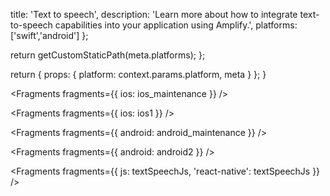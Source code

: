                   
  title: 'Text to speech',
  description: 'Learn more about how to integrate text-to-speech capabilities into your application using Amplify.',
  platforms: ['swift','android']
};

  return getCustomStaticPath(meta.platforms);
};

  return {
    props: {
      platform: context.params.platform,
      meta
    }
  };
}
          



<Fragments fragments={{ ios: ios_maintenance }} />


<Fragments fragments={{ ios: ios1 }} />


<Fragments fragments={{ android: android_maintenance }} />


<Fragments fragments={{ android: android2 }} />


<Fragments
  fragments={{
    js: textSpeechJs,
    'react-native': textSpeechJs
  }}
/>
